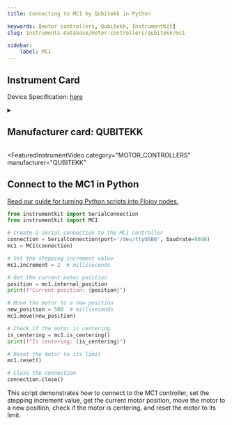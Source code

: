 ```yaml
---
title: Connecting to MC1 by Qubitekk in Python

keywords: [motor controllers, Qubitekk, InstrumentKit] 
slug: instruments-database/motor-controllers/qubitekk/mc1 

sidebar:
    label: MC1 
---
```



## Instrument Card





Device Specification: [here](/instruments-database/all-instruments)

<details style={{ marginTop: "15px"}}>
<summary><h2 style={{display:'inline'}}>Manufacturer card: QUBITEKK</h2></summary>

![QUBITEKK](https://res.cloudinary.com/dhopxs1y3/image/upload/v1692125997/Instruments/Vendor%20Logos/Qubitekk.png)

Qubitekk provides reliable products for generating, preparing, distributing, detecting, correlating and storing photonic qubits. The hardware that is needed to strengthen American leadership in quantum computing, communications, and sensing solutions is being developed and manufactured in San Diego County, CA.

- Headquarters: Vista, California, United States
- Yearly Revenue (millions, USD): 5
- Vendor Website: [here](https://qubitekk.com/)

</details>


<FeaturedInstrumentVideo
  category="MOTOR_CONTROLLERS"
  manufacturer="QUBITEKK"
></FeaturedInstrumentVideo>

## Connect to the MC1 in Python

[Read our guide for turning Python scripts into Flojoy nodes.](https://docs.flojoy.ai/contribution/blocks/custom-flojoy-block/)


<Tabs>

<TabItem value="Flojoy" label="Flojoy" className="flojoy-instrument-tabs">

<NodeCardCollection category='MOTOR_CONTROLLERS' manufacturer='QUBITEKK'></NodeCardCollection>

</TabItem>
<TabItem value="InstrumentKit" label="InstrumentKit">


```python
from instrumentkit import SerialConnection
from instrumentkit import MC1

# Create a serial connection to the MC1 controller
connection = SerialConnection(port='/dev/ttyUSB0', baudrate=9600)
mc1 = MC1(connection)

# Set the stepping increment value
mc1.increment = 2  # milliseconds

# Get the current motor position
position = mc1.internal_position
print(f"Current position: {position}")

# Move the motor to a new position
new_position = 500  # milliseconds
mc1.move(new_position)

# Check if the motor is centering
is_centering = mc1.is_centering()
print(f"Is centering: {is_centering}")

# Reset the motor to its limit
mc1.reset()

# Close the connection
connection.close()
```

This script demonstrates how to connect to the MC1 controller, set the stepping increment value, get the current motor position, move the motor to a new position, check if the motor is centering, and reset the motor to its limit.

</TabItem>
</Tabs>